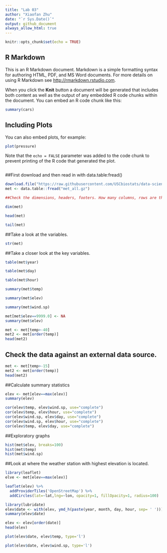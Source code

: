 ```yaml
---
title: "Lab 03"
author: "Xiaofan Zhu"
date: "`r Sys.Date()`"
output: github_document 
always_allow_html: true
---
```


```r
knitr::opts_chunk$set(echo = TRUE)
```

## R Markdown

This is an R Markdown document. Markdown is a simple formatting syntax for authoring HTML, PDF, and MS Word documents. For more details on using R Markdown see <http://rmarkdown.rstudio.com>.

When you click the **Knit** button a document will be generated that includes both content as well as the output of any embedded R code chunks within the document. You can embed an R code chunk like this:

```r
summary(cars)
```

## Including Plots

You can also embed plots, for example:

```r
plot(pressure)
```

Note that the `echo = FALSE` parameter was added to the code chunk to prevent printing of the R code that generated the plot.
```r

```
##First download and then read in with data.table:fread()
```r
download.file("https://raw.githubusercontent.com/USCbiostats/data-science-data/master/02_met/met_all.gz", "met_all.gz", method="libcurl", timeout = 60)
met <- data.table::fread("met_all.gz")

##Check the dimensions, headers, footers. How many columns, rows are there?
```


```r
dim(met)
```
```r
head(met)
```
```r
tail(met)
```
##Take a look at the variables.
```r
str(met)
```
##Take a closer look at the key variables.
```r
table(met$year)
```
```r
table(met$day)
```
```r
table(met$hour)
```
```r
summary(met$temp)
```
```r
summary(met$elev)
```
```r
summary(met$wind.sp)
```

```r
met[met$elev==9999.0] <- NA
summary(met$elev)
```
```r
met <- met[temp>-40]
met2 <- met[order(temp)]
head(met2)
```
## Check the data against an external data source.
```r
met <- met[temp>-15]
met2 <- met[order(temp)]
head(met2)
```
##Calculate summary statistics
```r
elev <- met[elev==max(elev)]
summary(elev)
```
```r
cor(elev$temp, elev$wind.sp, use="complete")
cor(elev$temp, elev$hour, use="complete")
cor(elev$wind.sp, elev$day, use="complete")
cor(elev$wind.sp, elev$hour, use="complete")
cor(elev$temp, elev$day, use="complete")
```
##Exploratory graphs
```r
hist(met$elev, breaks=100)
hist(met$temp)
hist(met$wind.sp)
```
##Look at where the weather station with highest elevation is located.
```r
library(leaflet)
elve <- met[elev==max(elev)]

```

```r
leaflet(elev) %>%
  addProviderTiles('OpenStreetMap') %>% 
  addCircles(lat=~lat,lng=~lon, opacity=1, fillOpacity=1, radius=100)

```
```r
library(lubridate)
elev$date <- with(elev, ymd_h(paste(year, month, day, hour, sep= ' ')))
summary(elev$date)
```
```r
elev <- elev[order(date)]
head(elev)
```
```r
plot(elev$date, elev$temp, type='l')
```
```r
plot(elev$date, elev$wind.sp, type='l')
```

